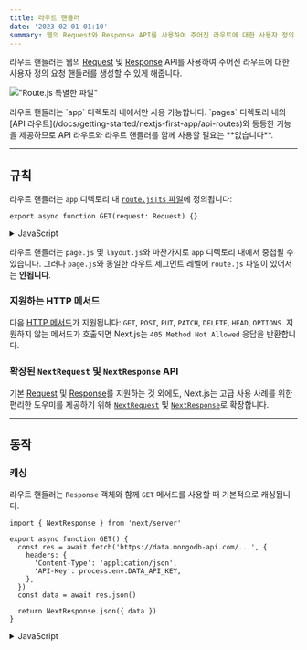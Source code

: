 ```yaml
---
title: 라우트 핸들러
date: '2023-02-01 01:10'
summary: 웹의 Request와 Response API를 사용하여 주어진 라우트에 대한 사용자 정의 요청 핸들러를 만듭니다.
---
```

<TOCInline toc={props.toc} asDisclosure />


라우트 핸들러는 웹의 [Request](https://developer.mozilla.org/docs/Web/API/Request) 및 [Response](https://developer.mozilla.org/docs/Web/API/Response) API를 사용하여 주어진 라우트에 대한 사용자 정의 요청 핸들러를 생성할 수 있게 해줍니다.

!["Route.js 특별한 파일"](https://nextjs.org/_next/image?url=%2Fdocs%2Flight%2Froute-special-file.png&w=1920&q=75&dpl=dpl_FcsRuVSqhZQjoKTEBMfGGqHxFR53)

<Callout type="warning" icon="알아두면 좋은 정보: Page 라우터의 API 라우트와의 관계">
라우트 핸들러는 `app` 디렉토리 내에서만 사용 가능합니다.
`pages` 디렉토리 내의 [API 라우트](/docs/getting-started/nextjs-first-app/api-routes)와 동등한 기능을 제공하므로 <StyleWarning>API 라우트와 라우트 핸들러를 함께 사용할 필요는 **없습니다**.</StyleWarning>
</Callout>

---

## 규칙

라우트 핸들러는 `app` 디렉토리 내 [`route.js|ts` 파일](https://nextjs.org/docs/app/api-reference/file-conventions/route)에 정의됩니다:

```ts:"app/api/route.ts" switcher
export async function GET(request: Request) {}
```
<details>
    <summary>JavaScript</summary>
```js:"app/api/route.js" switcher
export async function GET(request) {}
```
</details>

라우트 핸들러는 `page.js` 및 `layout.js`와 마찬가지로 `app` 디렉토리 내에서 중첩될 수 있습니다. 그러나 `page.js`와 동일한 라우트 세그먼트 레벨에 `route.js` 파일이 있어서는 **안됩니다**.

### 지원하는 HTTP 메서드

다음 [HTTP 메서드](https://developer.mozilla.org/docs/Web/HTTP/Methods)가 지원됩니다: `GET`, `POST`, `PUT`, `PATCH`, `DELETE`, `HEAD`, `OPTIONS`. 지원하지 않는 메서드가 호출되면 Next.js는 `405 Method Not Allowed` 응답을 반환합니다.

### 확장된 `NextRequest` 및 `NextResponse` API

기본 [Request](https://developer.mozilla.org/docs/Web/API/Request) 및 [Response](https://developer.mozilla.org/docs/Web/API/Response)를 지원하는 것 외에도, Next.js는 고급 사용 사례를 위한 편리한 도우미를 제공하기 위해 [`NextRequest`](https://nextjs.org/docs/app/api-reference/functions/next-request) 및 [`NextResponse`](https://nextjs.org/docs/app/api-reference/functions/next-response)로 확장합니다.

---

## 동작

### 캐싱

라우트 핸들러는 `Response` 객체와 함께 `GET` 메서드를 사용할 때 기본적으로 캐싱됩니다.

```ts:"app/items/route.ts" switcher
import { NextResponse } from 'next/server'

export async function GET() {
  const res = await fetch('https://data.mongodb-api.com/...', {
    headers: {
      'Content-Type': 'application/json',
      'API-Key': process.env.DATA_API_KEY,
    },
  })
  const data = await res.json()

  return NextResponse.json({ data })
}
```
<details>
    <summary>JavaScript</summary>
```js:"app/items/route.js" switcher
import { NextResponse } from 'next/server'

export async function GET() {
  const res = await fetch('https://data.mongodb-api.com/...', {
    headers: {
      'Content-Type': 'application/json',
      'API-Key': process.env.DATA_API_KEY,
    },
  })
  const data = await res.json()

  return NextResponse.json({ data })
}
```
</details>
> **TypeScript 주의**: `Response.json()`은 유효하지만, 기본 TypeScript 타입은 현재 오류를 표시합니다. 대신 타입이 지정된 응답을 위해 [`NextResponse.json()`](https://nextjs.org/docs/app/api-reference/functions/next-response#json)을 사용할 수 있습니다.


### 캐싱에서 제외하기

캐싱에서 제외하려면 다음을 사용할 수 있습니다:

- `GET` 메서드와 함께 `Request` 객체를 사용합니다.
- 다른 HTTP 메서드를 사용합니다.
- `cookies`와 `headers`와 같은 [동적 함수](#동적-함수)를 사용합니다.
- [세그먼트 설정 옵션](#세그먼트-구성-옵션)을 통해 수동으로 동적 모드를 지정합니다.

예시:

```ts:"app/products/api/route.ts" switcher
import { NextResponse } from 'next/server'

export async function GET(request: Request) {
  const { searchParams } = new URL(request.url)
  const id = searchParams.get('id')
  const res = await fetch(`https://data.mongodb-api.com/product/${id}`, {
    headers: {
      'Content-Type': 'application/json',
      'API-Key': process.env.DATA_API_KEY,
    },
  })
  const product = await res.json()

  return NextResponse.json({ product })
}
```
<details>
    <summary>JavaScript</summary>
```js:"app/products/api/route.js" switcher
import { NextResponse } from 'next/server'

export async function GET(request) {
  const { searchParams } = new URL(request.url)
  const id = searchParams.get('id')
  const res = await fetch(`https://data.mongodb-api.com/product/${id}`, {
    headers: {
      'Content-Type': 'application/json',
      'API-Key': process.env.DATA_API_KEY,
    },
  })
  const product = await res.json()

  return NextResponse.json({ product })
}
```
</details>
마찬가지로, `POST` 메서드는 라우트 핸들러가 동적으로 평가되게 합니다.

```ts:"app/items/route.ts" switcher
import { NextResponse } from 'next/server'

export async function POST() {
  const res = await fetch('https://data.mongodb-api.com/...', {
    method: 'POST',
    headers: {
      'Content-Type': 'application/json',
      'API-Key': process.env.DATA_API_KEY,
    },
    body: JSON.stringify({ time: new Date().toISOString() }),
  })

  const data = await res.json()

  return NextResponse.json(data)
}
```
<details>
    <summary>JavaScript</summary>
```js:"app/items/route.js" switcher
import { NextResponse } from 'next/server'

export async function POST() {
  const res = await fetch('https://data.mongodb-api.com/...', {
    method: 'POST',
    headers: {
      'Content-Type': 'application/json',
      'API-Key': process.env.DATA_API_KEY,
    },
    body: JSON.stringify({ time: new Date().toISOString() }),
  })

  const data = await res.json()

  return NextResponse.json(data)
}
```
</details>
> **알아두면 좋은 정보**: API 라우트와 마찬가지로, 라우트 핸들러는 폼 제출 처리와 같은 경우에 사용될 수 있습니다. React와 깊게 통합되는 [폼 및 변형 처리](/docs/nextjs/data-fetching/forms-and-mutations)를 위한 새로운 추상화가 진행 중입니다.



### 라우트 결정 방식

`route`를 가장 낮은 수준의 라우팅 원시로 간주할 수 있습니다.

- `page`처럼 레이아웃이나 클라이언트 측 네비게이션에 참여 **하지 않습니다**.
- `page.js`와 같은 경로에 `route.js` 파일이 **있을 수 없습니다**.

| 페이지                 | 라우트              | 결과                       |
| ---------------------- | ------------------- | -------------------------- |
| `app/page.js`          | `app/route.js`      | `<Cross size={18} />` 충돌    |
| `app/page.js`          | `app/api/route.js`  | `<Check size={18} />` 유효    |
| `app/[user]/page.js`   | `app/api/route.js`  | `<Check size={18} />` 유효    |

각 `route.js` 또는 `page.js` 파일은 해당 라우트의 모든 HTTP 동사를 인수로 합니다.

```jsx:"app/page.js"
export default function Page() {
  return <h1>Hello, Next.js!</h1>
}

// ❌ 충돌
// `app/route.js`
export async function POST(request) {}
```

---

## 예시

다음 예제들은 Route 핸들러를 Next.js의 다른 API와 기능과 어떻게 조합하는지 보여줍니다.

### 캐싱된 데이터 재검증하기

[`next.revalidate`](/docs/nextjs/data-fetching/fetching-caching-and-revalidating#데이터-재검증) 옵션을 사용하여 [캐시된 데이터를 재검증](/docs/nextjs/data-fetching/fetching-caching-and-revalidating#데이터-재검증)할 수 있습니다:

```ts:"app/items/route.ts" switcher
import { NextResponse } from 'next/server'

export async function GET() {
  const res = await fetch('https://data.mongodb-api.com/...', {
    next: { revalidate: 60 }, // 60초마다 재검증
  })
  const data = await res.json()

  return NextResponse.json(data)
}
```
<details>
    <summary>JavaScript</summary>
```js:"app/items/route.js" switcher
import { NextResponse } from 'next/server'

export async function GET() {
  const res = await fetch('https://data.mongodb-api.com/...', {
    next: { revalidate: 60 }, // 60초마다 재검증
  })
  const data = await res.json()

  return NextResponse.json(data)
}
```
</details>

또는 [`revalidate` 세그먼트 설정 옵션](https://nextjs.org/docs/app/api-reference/file-conventions/route-segment-config#revalidate)을 사용할 수 있습니다:

```ts
export const revalidate = 60
```


### 동적 함수

Route 핸들러는 Next.js의 [`cookies`](https://nextjs.org/docs/app/api-reference/functions/cookies)와 [`headers`](https://nextjs.org/docs/app/api-reference/functions/headers)와 같은 동적 함수와 함께 사용될 수 있습니다.

#### 쿠키

`next/headers`에서 [`cookies`](https://nextjs.org/docs/app/api-reference/functions/cookies)를 사용하여 쿠키를 읽을 수 있습니다. 이 서버 함수는 Route 핸들러에서 직접 호출되거나 다른 함수 내에서 중첩될 수 있습니다.

이 `cookies` 인스턴스는 읽기 전용입니다. 쿠키를 설정하려면 [`Set-Cookie`](https://developer.mozilla.org/docs/Web/HTTP/Headers/Set-Cookie) 헤더를 사용하여 새로운 `Response`를 반환해야 합니다.

```ts:"app/api/route.ts" switcher
import { cookies } from 'next/headers'

export async function GET(request: Request) {
  const cookieStore = cookies()
  const token = cookieStore.get('token')

  return new Response('안녕하세요, Next.js!', {
    status: 200,
    headers: { 'Set-Cookie': `token=${token.value}` },
  })
}
```
<details>
    <summary>JavaScript</summary>
```js:"app/api/route.js" switcher
import { cookies } from 'next/headers'

export async function GET(request) {
  const cookieStore = cookies()
  const token = cookieStore.get('token')

  return new Response('안녕하세요, Next.js!', {
    status: 200,
    headers: { 'Set-Cookie': `token=${token}` },
  })
}
```
</details>

대안으로 기본 Web API 위에 추상화를 사용하여 쿠키를 읽을 수 있습니다. ([`NextRequest`](https://nextjs.org/docs/app/api-reference/functions/next-request)):

```ts:"app/api/route.ts" switcher
import { type NextRequest } from 'next/server'

export async function GET(request: NextRequest) {
  const token = request.cookies.get('token')
}
```
<details>
    <summary>JavaScript</summary>
```js:"app/api/route.js" switcher
export async function GET(request) {
  const token = request.cookies.get('token')
}
```
</details>



#### 헤더

`next/headers`에서 [`headers`](https://nextjs.org/docs/app/api-reference/functions/headers)를 사용하여 헤더를 읽을 수 있습니다. 이 서버 함수는 Route 핸들러에서 직접 호출되거나 다른 함수 내에서 중첩될 수 있습니다.

이 `headers` 인스턴스는 읽기 전용입니다. 헤더를 설정하려면 새로운 `headers`가 포함된 새로운 `Response`를 반환해야 합니다.

```ts:"app/api/route.ts" switcher
import { headers } from 'next/headers'

export async function GET(request: Request) {
  const headersList = headers()
  const referer = headersList.get('referer')

  return new Response('안녕하세요, Next.js!', {
    status: 200,
    headers: { referer: referer },
  })
}
```
<details>
    <summary>JavaScript</summary>
```js:"app/api/route.js" switcher
import { headers } from 'next/headers'

export async function GET(request) {
  const headersList = headers()
  const referer = headersList.get('referer')

  return new Response('안녕하세요, Next.js!', {
    status: 200,
    headers: { referer: referer },
  })
}
```
</details>

대안으로, 헤더를 읽기 위해 기본 Web API 위에 추상화를 사용할 수 있습니다. ([`NextRequest`](https://nextjs.org/docs/app/api-reference/functions/next-request)):

```ts:"app/api/route.ts" switcher
import { type NextRequest } from 'next/server'

export async function GET(request: NextRequest) {
  const requestHeaders = new Headers(request.headers)
}
```
<details>
    <summary>JavaScript</summary>
```js:"app/api/route.js" switcher
export async function GET(request) {
  const requestHeaders = new Headers(request.headers)
}
```
</details>
### 리다이렉트

```ts:"app/api/route.ts" switcher
import { redirect } from 'next/navigation'

export async function GET(request: Request) {
  redirect('https://nextjs.org/')
}
```
<details>
    <summary>JavaScript</summary>
```js:"app/api/route.js" switcher
import { redirect } from 'next/navigation'

export async function GET(request) {
  redirect('https://nextjs.org/')
}
```

</details>


### 동적 라우트 세그먼트

> 계속하기 전에 [라우트 정의하기](/docs/nextjs/routing/defining-routes) 페이지를 읽어보는 것을 권장합니다.

라우트 핸들러는 [동적 세그먼트](/docs/nextjs/routing/dynamic-routes)를 사용하여 동적 데이터로부터 요청 핸들러를 생성할 수 있습니다.

```ts:"app/items/[slug]/route.ts" switcher
export async function GET(
  request: Request,
  { params }: { params: { slug: string } }
) {
  const slug = params.slug // 'a', 'b', 또는 'c'
}
```
<details>
    <summary>JavaScript</summary>
```js:"app/items/[slug]/route.js" switcher
export async function GET(request, { params }) {
  const slug = params.slug // 'a', 'b', 또는 'c'
}
```
</details>

| 라우트                        | 예시 URL   | `params`       |
| ---------------------------- | ---------- | -------------- |
| `app/items/[slug]/route.js`  | `/items/a` | `{ slug: 'a' }`|
| `app/items/[slug]/route.js`  | `/items/b` | `{ slug: 'b' }`|
| `app/items/[slug]/route.js`  | `/items/c` | `{ slug: 'c' }`|


### 스트리밍

스트리밍은 AI 생성 컨텐츠에 주로 OpenAI와 같은 대형 언어 모델(LLMs)과 함께 사용됩니다. [AI SDK](https://sdk.vercel.ai/docs)에 대해 더 자세히 알아보세요.

```ts:"app/api/chat/route.ts" switcher
import { Configuration, OpenAIApi } from 'openai-edge'
import { OpenAIStream, StreamingTextResponse } from 'ai'

export const runtime = 'edge'

const apiConfig = new Configuration({
  apiKey: process.env.OPENAI_API_KEY!,
})

const openai = new OpenAIApi(apiConfig)

export async function POST(req: Request) {
  // 요청의 본문에서 `messages` 추출하기
  const { messages } = await req.json()

  // 프롬프트를 기반으로 OpenAI API에 응답 요청하기
  const response = await openai.createChatCompletion({
    model: 'gpt-3.5-turbo',
    stream: true,
    messages: messages,
    max_tokens: 500,
    temperature: 0.7,
    top_p: 1,
    frequency_penalty: 1,
    presence_penalty: 1,
  })

  // 응답을 사용자 친화적인 텍스트 스트림으로 변환하기
  const stream = OpenAIStream(response)

  // 스트림으로 응답하기
  return new StreamingTextResponse(stream)
}
```
<details>
    <summary>JavaScript</summary>
```js:"app/api/chat/route.js" switcher
import { Configuration, OpenAIApi } from 'openai-edge'
import { OpenAIStream, StreamingTextResponse } from 'ai'

export const runtime = 'edge'

const apiConfig = new Configuration({
  apiKey: process.env.OPENAI_API_KEY,
})

const openai = new OpenAIApi(apiConfig)

export async function POST(req) {
  // 요청의 본문에서 `messages` 추출하기
  const { messages } = await req.json()

  // 프롬프트를 기반으로 OpenAI API에 응답 요청하기
  const response = await openai.createChatCompletion({
    model: 'gpt-3.5-turbo',
    stream: true,
    messages: messages,
    max_tokens: 500,
    temperature: 0.7,
    top_p: 1,
    frequency_penalty: 1,
    presence_penalty: 1,
  })

  // 응답을 사용자 친화적인 텍스트 스트림으로 변환하기
  const stream = OpenAIStream(response)

  // 스트림으로 응답하기
  return new StreamingTextResponse(stream)
}
```
</details>

이런 추상화는 스트림을 생성하기 위해 웹 API를 사용합니다. 또한 기본 웹 API를 직접 사용할 수도 있습니다.

```ts:"app/api/route.ts" switcher
// https://developer.mozilla.org/\
// docs/Web/API/ReadableStream#convert_async_iterator_to_stream
function iteratorToStream(iterator: any) {
  return new ReadableStream({
    async pull(controller) {
      const { value, done } = await iterator.next()

      if (done) {
        controller.close()
      } else {
        controller.enqueue(value)
      }
    },
  })
}

function sleep(time: number) {
  return new Promise((resolve) => {
    setTimeout(resolve, time)
  })
}

const encoder = new TextEncoder()

async function* makeIterator() {
  yield encoder.encode('<p>One</p>')
  await sleep(200)
  yield encoder.encode('<p>Two</p>')
  await sleep(200)
  yield encoder.encode('<p>Three</p>')
}

export async function GET() {
  const iterator = makeIterator()
  const stream = iteratorToStream(iterator)

  return new Response(stream)
}
```
<details>
    <summary>JavaScript</summary>
```js:"app/api/route.js" switcher
// https://developer.mozilla.org/\
// docs/Web/API/ReadableStream#convert_async_iterator_to_stream
function iteratorToStream(iterator) {
  return new ReadableStream({
    async pull(controller) {
      const { value, done } = await iterator.next()

      if (done) {
        controller.close()
      } else {
        controller.enqueue(value)
      }
    },
  })
}

function sleep(time) {
  return new Promise((resolve) => {
    setTimeout(resolve, time)
  })
}

const encoder = new TextEncoder()

async function* makeIterator() {
  yield encoder.encode('<p>One</p>')
  await sleep(200)
  yield encoder.encode('<p>Two</p>')
  await sleep(200)
  yield encoder.encode('<p>Three</p>')
}

export async function GET() {
  const iterator = makeIterator()
  const stream = iteratorToStream(iterator)

  return new Response(stream)
}
```
</details>



### 요청 본문

표준 웹 API 메서드를 사용하여 `Request` 본문을 읽을 수 있습니다:

```ts:"app/items/route.ts" switcher
import { NextResponse } from 'next/server'

export async function POST(request: Request) {
  const res = await request.json()
  return NextResponse.json({ res })
}
```
<details>
    <summary>JavaScript</summary>
```js:"app/items/route.js" switcher
import { NextResponse } from 'next/server'

export async function POST(request) {
  const res = await request.json()
  return NextResponse.json({ res })
}
```
</details>

### 요청 본문의 FormData

`request.formData()` 함수를 사용하여 `FormData`를 읽을 수 있습니다:

```ts:"app/items/route.ts" switcher
import { NextResponse } from 'next/server'

export async function POST(request: Request) {
  const formData = await request.formData()
  const name = formData.get('name')
  const email = formData.get('email')
  return NextResponse.json({ name, email })
}
```
<details>
    <summary>JavaScript</summary>
```js:"app/items/route.js" switcher
import { NextResponse } from 'next/server'

export async function POST(request) {
  const formData = await request.formData()
  const name = formData.get('name')
  const email = formData.get('email')
  return NextResponse.json({ name, email })
}
```
</details>

`formData`의 데이터는 모두 문자열이므로, 원하는 형식(예: `number`)으로 요청을 검증하고 데이터를 검색하기 위해 [`zod-form-data`](https://www.npmjs.com/zod-form-data)를 사용하려고 할 수 있습니다.

### CORS

표준 웹 API 메서드를 사용하여 `Response`에 CORS 헤더를 설정할 수 있습니다:

```ts:"app/api/route.ts" switcher
export async function GET(request: Request) {
  return new Response('안녕, Next.js!', {
    status: 200,
    headers: {
      'Access-Control-Allow-Origin': '*',
      'Access-Control-Allow-Methods': 'GET, POST, PUT, DELETE, OPTIONS',
      'Access-Control-Allow-Headers': 'Content-Type, Authorization',
    },
  })
}
```
<details>
    <summary>JavaScript</summary>
```js:"app/api/route.js" switcher
export async function GET(request) {
  return new Response('안녕, Next.js!', {
    status: 200,
    headers: {
      'Access-Control-Allow-Origin': '*',
      'Access-Control-Allow-Methods': 'GET, POST, PUT, DELETE, OPTIONS',
      'Access-Control-Allow-Headers': 'Content-Type, Authorization',
    },
  })
}
```
</details>


### 엣지 및 Node.js 런타임

라우트 핸들러는 스트리밍을 포함하여 엣지와 Node.js 런타임을 모두 원활하게 지원하기 위해 동형 웹 API를 가지고 있습니다. 라우트 핸들러는 페이지와 레이아웃과 동일한 [라우트 세그먼트 구성](https://nextjs.org/docs/app/api-reference/file-conventions/route-segment-config)을 사용하므로 일반적으로 요청되는 기능인 [정적으로 재생성된](/docs/nextjs/data-fetching/fetching-caching-and-revalidating#데이터-재검증) 라우트 핸들러를 지원합니다.

`runtime` 세그먼트 구성 옵션을 사용하여 런타임을 지정할 수 있습니다:

```ts
export const runtime = 'edge' // 기본값은 'nodejs'
```

### 비-UI 응답

라우트 핸들러를 사용하여 비-UI 콘텐츠를 반환할 수 있습니다. [`sitemap.xml`](https://nextjs.org/docs/app/api-reference/file-conventions/metadata/sitemap#generate-a-sitemap), [`robots.txt`](https://nextjs.org/docs/app/api-reference/file-conventions/metadata/robots#generate-a-robots-file), [`앱 아이콘`](https://nextjs.org/docs/app/api-reference/file-conventions/metadata/app-icons#generate-icons-using-code-js-ts-tsx), 및 [오픈 그래프 이미지](https://nextjs.org/docs/app/api-reference/file-conventions/metadata/opengraph-image) 모두 내장 지원이 있습니다.

```ts:"app/rss.xml/route.ts" switcher
export async function GET() {
  return new Response(`<?xml version="1.0" encoding="UTF-8" ?>
<rss version="2.0">

<channel>
  <title>Next.js 문서</title>
  <link>https://nextjs.org/docs</link>
  <description>웹을 위한 React 프레임워크</description>
</channel>

</rss>`)
}
```
<details>
    <summary>JavaScript</summary>
```js:"app/rss.xml/route.js" switcher
export async function GET() {
  return new Response(`<?xml version="1.0" encoding="UTF-8" ?>
<rss version="2.0">

<channel>
  <title>Next.js 문서</title>
  <link>https://nextjs.org/docs</link>
  <description>웹을 위한 React 프레임워크</description>
</channel>

</rss>`)
}
```
</details>

### 세그먼트 구성 옵션

라우트 핸들러는 페이지와 레이아웃과 동일한 [라우트 세그먼트 구성](https://nextjs.org/docs/app/api-reference/file-conventions/route-segment-config)을 사용합니다.

```ts:"app/items/route.ts" switcher
export const dynamic = 'auto'
export const dynamicParams = true
export const revalidate = false
export const fetchCache = 'auto'
export const runtime = 'nodejs'
export const preferredRegion = 'auto'
```
<details>
    <summary>JavaScript</summary>
```js:"app/items/route.js" switcher
export const dynamic = 'auto'
export const dynamicParams = true
export const revalidate = false
export const fetchCache = 'auto'
export const runtime = 'nodejs'
export const preferredRegion = 'auto'
```
</details>
자세한 내용은 [API 참조](https://nextjs.org/docs/app/api-reference/file-conventions/route-segment-config)를 참조하세요.

